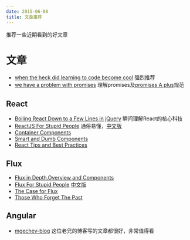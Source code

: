 ```yaml
---
date: 2015-06-08
title: 文章推荐
---
```


推荐一些近期看到的好文章


# 文章

* [when the heck did learning to code become cool](https://goo.gl/67MoY7)
  强烈推荐
* [we have a problem with promises](http://goo.gl/hRPxj0)
  理解promises及[promises A plus](promisesaplus.com)规范



## React

* [Boiling React Down to a Few Lines in jQuery](http://goo.gl/AfRdbO)
  瞬间理解React的核心科技
* [ReactJS For Stupid People](http://goo.gl/x0xJMQ)
  通俗易懂，[中文版](http://goo.gl/NYu9fX)
* [Container Components](https://goo.gl/LHTrFz)
* [Smart and Dumb Components](https://goo.gl/DiuqEY)
* [React Tips and Best Practices](http://goo.gl/32H6J4)

## Flux

* [Flux in Depth.Overview and Components](http://goo.gl/QupLHC)
* [Flux For Stupid People](http://goo.gl/UfyQZO)
  [中文版](http://goo.gl/sGtA4N)
* [The Case for Flux](https://goo.gl/1XZ0Ag)
* [Those Who Forget The Past](https://goo.gl/aevQGO)

## Angular

* [mgechev-blog](http://blog.mgechev.com/posts/)
  这位老兄的博客写的文章都很好，非常值得看
